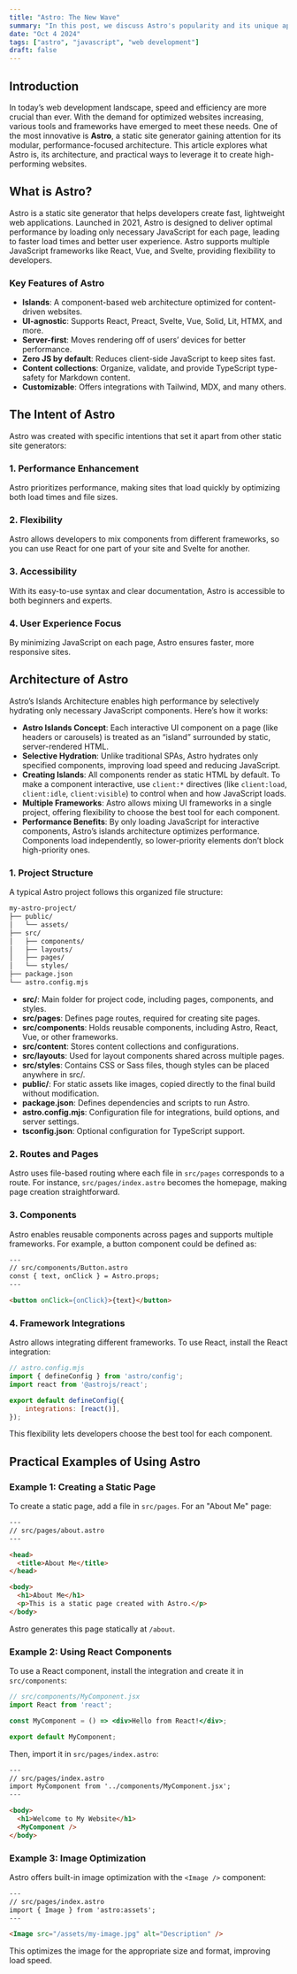 ```yaml
---
title: "Astro: The New Wave"
summary: "In this post, we discuss Astro's popularity and its unique approach to web development."
date: "Oct 4 2024"
tags: ["astro", "javascript", "web development"]
draft: false
---
```


## Introduction

In today’s web development landscape, speed and efficiency are more crucial than ever. With the demand for optimized websites increasing, various tools and frameworks have emerged to meet these needs. One of the most innovative is **Astro**, a static site generator gaining attention for its modular, performance-focused architecture. This article explores what Astro is, its architecture, and practical ways to leverage it to create high-performing websites.

## What is Astro?

Astro is a static site generator that helps developers create fast, lightweight web applications. Launched in 2021, Astro is designed to deliver optimal performance by loading only necessary JavaScript for each page, leading to faster load times and better user experience. Astro supports multiple JavaScript frameworks like React, Vue, and Svelte, providing flexibility to developers.

### Key Features of Astro

- **Islands**: A component-based web architecture optimized for content-driven websites.
- **UI-agnostic**: Supports React, Preact, Svelte, Vue, Solid, Lit, HTMX, and more.
- **Server-first**: Moves rendering off of users’ devices for better performance.
- **Zero JS by default**: Reduces client-side JavaScript to keep sites fast.
- **Content collections**: Organize, validate, and provide TypeScript type-safety for Markdown content.
- **Customizable**: Offers integrations with Tailwind, MDX, and many others.

## The Intent of Astro

Astro was created with specific intentions that set it apart from other static site generators:

### 1. Performance Enhancement

Astro prioritizes performance, making sites that load quickly by optimizing both load times and file sizes.

### 2. Flexibility

Astro allows developers to mix components from different frameworks, so you can use React for one part of your site and Svelte for another.

### 3. Accessibility

With its easy-to-use syntax and clear documentation, Astro is accessible to both beginners and experts.

### 4. User Experience Focus

By minimizing JavaScript on each page, Astro ensures faster, more responsive sites.

## Architecture of Astro

Astro’s Islands Architecture enables high performance by selectively hydrating only necessary JavaScript components. Here’s how it works:

- **Astro Islands Concept**: Each interactive UI component on a page (like headers or carousels) is treated as an “island” surrounded by static, server-rendered HTML.
- **Selective Hydration**: Unlike traditional SPAs, Astro hydrates only specified components, improving load speed and reducing JavaScript.
- **Creating Islands**: All components render as static HTML by default. To make a component interactive, use `client:*` directives (like `client:load`, `client:idle`, `client:visible`) to control when and how JavaScript loads.
- **Multiple Frameworks**: Astro allows mixing UI frameworks in a single project, offering flexibility to choose the best tool for each component.
- **Performance Benefits**: By only loading JavaScript for interactive components, Astro’s islands architecture optimizes performance. Components load independently, so lower-priority elements don’t block high-priority ones.

### 1. Project Structure

A typical Astro project follows this organized file structure:

```md
my-astro-project/
├── public/
│   └── assets/
├── src/
│   ├── components/
│   ├── layouts/
│   ├── pages/
│   └── styles/
├── package.json
└── astro.config.mjs
```

- **src/**: Main folder for project code, including pages, components, and styles.
- **src/pages**: Defines page routes, required for creating site pages.
- **src/components**: Holds reusable components, including Astro, React, Vue, or other frameworks.
- **src/content**: Stores content collections and configurations.
- **src/layouts**: Used for layout components shared across multiple pages.
- **src/styles**: Contains CSS or Sass files, though styles can be placed anywhere in src/.
- **public/**: For static assets like images, copied directly to the final build without modification.
- **package.json**: Defines dependencies and scripts to run Astro.
- **astro.config.mjs**: Configuration file for integrations, build options, and server settings.
- **tsconfig.json**: Optional configuration for TypeScript support.

### 2. Routes and Pages

Astro uses file-based routing where each file in `src/pages` corresponds to a route. For instance, `src/pages/index.astro` becomes the homepage, making page creation straightforward.

### 3. Components

Astro enables reusable components across pages and supports multiple frameworks. For example, a button component could be defined as:

```html
---
// src/components/Button.astro
const { text, onClick } = Astro.props;
---

<button onClick={onClick}>{text}</button>
```

### 4. Framework Integrations

Astro allows integrating different frameworks. To use React, install the React integration:

```javascript
// astro.config.mjs
import { defineConfig } from 'astro/config';
import react from '@astrojs/react';

export default defineConfig({
    integrations: [react()],
});
```

This flexibility lets developers choose the best tool for each component.

## Practical Examples of Using Astro

### Example 1: Creating a Static Page

To create a static page, add a file in `src/pages`. For an "About Me" page:

```html
---
// src/pages/about.astro
---

<head>
  <title>About Me</title>
</head>

<body>
  <h1>About Me</h1>
  <p>This is a static page created with Astro.</p>
</body>
```

Astro generates this page statically at `/about`.

### Example 2: Using React Components

To use a React component, install the integration and create it in `src/components`:

```jsx
// src/components/MyComponent.jsx
import React from 'react';

const MyComponent = () => <div>Hello from React!</div>;

export default MyComponent;
```

Then, import it in `src/pages/index.astro`:

```html
---
// src/pages/index.astro
import MyComponent from '../components/MyComponent.jsx';
---

<body>
  <h1>Welcome to My Website</h1>
  <MyComponent />
</body>
```

### Example 3: Image Optimization

Astro offers built-in image optimization with the `<Image />` component:
```html
---
// src/pages/index.astro
import { Image } from 'astro:assets';
---

<Image src="/assets/my-image.jpg" alt="Description" />
```

This optimizes the image for the appropriate size and format, improving load speed.
